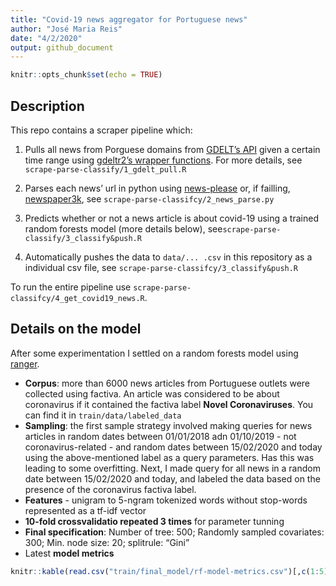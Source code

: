 ```yaml
---
title: "Covid-19 news aggregator for Portuguese news"
author: "José Maria Reis"
date: "4/2/2020"
output: github_document
---
```


```r
knitr::opts_chunk$set(echo = TRUE)
```

## Description

This repo contains a scraper pipeline which:

1. Pulls all news from Porguese domains from [GDELT's API](https://www.gdeltproject.org/) given a certain time range using [gdeltr2's wrapper functions](https://github.com/abresler/gdeltr2). For more details, see ``scrape-parse-classify/1_gdelt_pull.R``

2. Parses each news' url in python using [news-please](https://github.com/fhamborg/news-please) or, if failling, [newspaper3k](https://newspaper.readthedocs.io/en/latest/), see ``scrape-parse-classifcy/2_news_parse.py``

3. Predicts whether or not a news article is about covid-19 using a trained random forests model (more details below), see``scrape-parse-classify/3_classify&push.R``

4. Automatically pushes the data to ``data/... .csv`` in this repository as a individual csv file, see ``scrape-parse-classifcy/3_classify&push.R``

To run the entire pipeline use ``scrape-parse-classifcy/4_get_covid19_news.R``.

## Details on the model

After some experimentation I settled on a random forests model using [ranger](https://cran.r-project.org/web/packages/ranger/index.html). 

* **Corpus**: more than 6000 news articles from Portuguese outlets were collected using factiva. An article was considered to be about coronavirus if it contained the factiva label **Novel Coronaviruses**. You can find it in ``train/data/labeled_data``
* **Sampling**: the first sample strategy involved making queries for news articles in random dates between 01/01/2018 adn 01/10/2019 - not coronavirus-related - and random dates between 15/02/2020 and today using the above-mentioned label as a query parameters. Has this was leading to some overfitting. Next, I made query for all news in a random date between 15/02/2020 and today, and labeled the data based on the presence of the coronavirus factiva label.
* **Features** - unigram to 5-ngram tokenized words without stop-words represented as a tf-idf vector
* **10-fold crossvalidatio repeated 3 times** for parameter tunning
* **Final specification**: Number of tree: 500; Randomly sampled covariates: 300; Min. node size: 20; splitrule: "Gini"
* Latest **model metrics**

```r
knitr::kable(read.csv("train/final_model/rf-model-metrics.csv")[,c(1:5)], format = "markdown")
```


